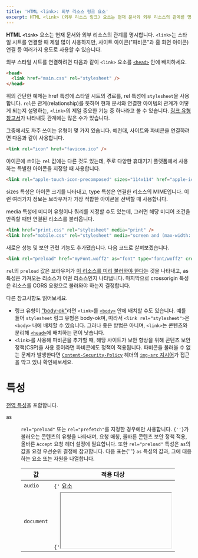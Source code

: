 ```yaml
---
title: 'HTML <link>: 외부 리소스 링크 요소'
excerpt: HTML <link> (외부 리소스 링크) 요소는 현재 문서와 외부 리소스의 관계를 명시합니다.
---
```


**HTML `<link>`** 요소는 현재 문서와 외부 리소스의 관계를 명시합니다. `<link>`는 스타일 시트를 연결할 때 제일 많이 사용하지만, 사이트 아이콘("파비콘"과 홈 화면 아이콘) 연결 등 여러가지 용도로 사용할 수 있습니다.

외부 스타일 시트를 연결하려면 다음과 같이 `<link>` 요소를 [`<head>`](./head) 안에 배치하세요.

```html
<head>
  <link href="main.css" rel="stylesheet" />
</head>
```

위의 간단한 예제는 <TermLink>href</TermLink> 특성에 스타일 시트의 경로를, <TermLink>rel</TermLink> 특성에 `stylesheet`을 사용합니다. `rel`은 관계(relationship)를 뜻하며 현재 문서와 연결한 아이템의 관계가 어떻게 되는지 설명하는, `<link>`의 제일 중요한 기능 중 하나라고 볼 수 있습니다. [링크 유형 참고서](https://developer.mozilla.org/en-US/docs/Web/HTML/Link_types)가 나타내듯 관계에는 많은 수가 있습니다.

그중에서도 자주 쓰이는 유형이 몇 가지 있습니다. 예컨대, 사이트와 파비콘을 연결하려면 다음과 같이 사용합니다.

```html
<link rel="icon" href="favicon.ico" />
```

아이콘에 쓰이는 `rel` 값에는 다른 것도 있는데, 주로 다양한 휴대기기 플랫폼에서 사용하는 특별한 아이콘을 지정할 때 사용합니다.

```html
<link rel="apple-touch-icon-precomposed" sizes="114x114" href="apple-icon-114.png" type="image/png" />
```

<p>
  <TermLink>sizes</TermLink> 특성은 아이콘 크기를 나타내고, <TermLink>type</TermLink> 특성은 연결한 리소스의 MIME입니다.
  이런 여러가지 정보는 브라우저가 가장 적합한 아이콘을 선택할 때 사용합니다.
</p>

<p>
  <TermLink>media</TermLink> 특성에 미디어 유형이나 쿼리를 지정할 수도 있는데, 그러면 해당 미디어 조건을 만족할 때만
  연결된 리소스를 불러옵니다.
</p>

```html
<link href="print.css" rel="stylesheet" media="print" />
<link href="mobile.css" rel="stylesheet" media="screen and (max-width: 600px)" />
```

새로운 성능 및 보안 관련 기능도 추가됐습니다. 다음 코드로 살펴보겠습니다.

```html
<link rel="preload" href="myFont.woff2" as="font" type="font/woff2" crossorigin="anonymous" />
```

`rel`의 `preload` 값은 브라우저가 [이 리소스를 미리 불러와야 한다](https://developer.mozilla.org/en-US/docs/Web/HTML/Preloading_content)는 것을 나타내고, <TermLink>as</TermLink> 특성은 가져오는 리소스가 어떤 리소스인지 나타냅니다. 마지막으로 <TermLink>crossorigin</TermLink> 특성은 리소스를 CORS 요청으로 불러와야 하는지 결정합니다.

다른 참고사항도 읽어보세요.

- 링크 유형이 ["body-ok"](https://html.spec.whatwg.org/multipage/links.html#body-ok)라면 `<link>`를 [`<body>`](./body) 안에 배치할 수도 있습니다. 예를 들어 `stylesheet` 링크 유형은 body-ok며, 따라서 `<link rel="stylesheet">`은 `<body>` 내에 배치할 수 있습니다. 그러나 좋은 방법은 아니며, `<link>`는 콘텐츠와 분리해 [`<head>`](./head)에 배치하는 편이 낫습니다.
- `<link>`를 사용해 파비콘을 추가할 때, 해당 사이트가 보안 향상을 위해 콘텐츠 보안 정책(CSP)을 사용 중이라면 파비콘에도 정책이 적용됩니다. 파비콘을 불러올 수 없는 문제가 발생한다면 [`Content-Security-Policy`](https://developer.mozilla.org/en-US/docs/Web/HTTP/Headers/Content-Security-Policy) 헤더의 [`img-src` 지시어](https://developer.mozilla.org/en-US/docs/Web/HTTP/Headers/Content-Security-Policy/img-src)가 접근을 막고 있나 확인해보세요.

# 특성

[전역 특성](/docs/Web/HTML/Global_attributes)을 포함합니다.

<dl>
  <Term>as</Term>
  <dd>
    <p>
      <code>rel="preload"</code> 또는 <code>rel="prefetch"</code>를 지정한 경우에만 사용합니다. <code>{'<link>'}</code>가
      불러오는 콘텐츠의 유형을 나타내며, 요청 매칭, 올바른 콘텐츠 보안 정책 적용, 올바른 <code>Accept</code> 요청 헤더 설정에
      필요합니다. 또한 <code>rel="preload"</code> 특성은 <code>as</code>의 값을 요청 우선순위 결정에 참고합니다. 다음 표는{' '}
      <code>as</code> 특성의 값과, 그에 대응하는 요소 또는 자원을 나열합니다.
    </p>
    <table>
      <thead>
        <tr>
          <th>값</th>
          <th>적용 대상</th>
        </tr>
      </thead>
      <tbody>
        <tr>
          <td>
            <code>audio</code>
          </td>
          <td>
            <code>{'<audio>'}</code> 요소
          </td>
        </tr>
        <tr>
          <td>
            <code>document</code>
          </td>
          <td>
            <code>{'<iframe>'}</code>, <code>{'<frame>'}</code> 요소
          </td>
        </tr>
        <tr>
          <td>
            <code>embed</code>
          </td>
          <td>
            <code>{'<embed>'}</code> 요소
          </td>
        </tr>
        <tr>
          <td>
            <code>fetch</code>
          </td>
          <td>
            <code>fetch</code>, <code>XMLHttpRequest</code>
            <Callout color="warn" label="참고">
              이 값을 사용하려면 같은 <code>{'<link>'}</code> 요소에 <TermLink>crossorigin</TermLink> 특성도 지정해야
              합니다.
            </Callout>
          </td>
        </tr>
        <tr>
          <td>
            <code>font</code>
          </td>
          <td>
            CSS <code>@font-face</code>
          </td>
        </tr>
        <tr>
          <td>
            <code>image</code>
          </td>
          <td>
            <code>{'<img>'}</code>, <code>srcset</code> 또는 <code>imageset</code> 특성을 지정한{' '}
            <code>{'<picture>'}</code>, SVG <code>{'<image>'}</code>, CSS <code>*-image</code> 규칙
          </td>
        </tr>
        <tr>
          <td>
            <code>object</code>
          </td>
          <td>
            <code>{'<object>'}</code> 요소
          </td>
        </tr>
        <tr>
          <td>
            <code>script</code>
          </td>
          <td>
            <code>{'<script>'}</code> 요소, 웹 워커 <code>importScripts</code>
          </td>
        </tr>
        <tr>
          <td>
            <code>style</code>
          </td>
          <td>
            <code>{'<link rel="stylesheet">'}</code> 요소, CSS <code>@import</code>
          </td>
        </tr>
        <tr>
          <td>
            <code>track</code>
          </td>
          <td>
            <code>{'<track>'}</code> 요소
          </td>
        </tr>
        <tr>
          <td>
            <code>video</code>
          </td>
          <td>
            <code>{'<video>'}</code> 요소
          </td>
        </tr>
        <tr>
          <td>
            <code>worker</code>
          </td>
          <td>
            <code>Worker</code>, <code>SharedWorker</code>
          </td>
        </tr>
      </tbody>
    </table>
  </dd>
  <Term>crossorigin</Term>
  <dd>
    <p>
      리소스를 가져올 때 <Anchor href="https://developer.mozilla.org/ko/docs/Glossary/CORS">CORS</Anchor>를 사용해야
      하는지 지정합니다.{' '}
      <Anchor href="https://developer.mozilla.org/en-US/docs/Web/HTML/CORS_enabled_image">CORS 활성화 이미지</Anchor>는{' '}
      <code>{'<canvas>'}</code> 요소를 "오염"(taint)시키지 않고 재사용할 수 있습니다. 가능한 값은 다음과 같습니다.
    </p>
    <dl>
      <Term>anonymous</Term>
      <dd>
        교차 출처 요청(
        <Anchor href="https://developer.mozilla.org/en-US/docs/Web/HTTP/Headers/Origin">
          <code>Origin</code>
        </Anchor> HTTP 헤더를 가진 요청)을 수행하지만 인증 정보, 즉 쿠키, X.509 인증서, HTTP Basic 인증 중 어떠한 것도 전송하지
        않습니다. 서버에 <Anchor href="https://developer.mozilla.org/en-US/docs/Web/HTTP/Headers/Access-Control-Allow-Origin">
          <code>Access-Control-Allow-Origin</code>
        </Anchor> HTTP 헤더가 설정되지 않아서 출처 사이트에 인증 정보를 전달하지 않으면 리소스가 오염되어 사용처가 제한됩니다.
      </dd>
      <Term>user-credentials</Term>
      <dd>
        교차 출처 요청(
        <Anchor href="https://developer.mozilla.org/en-US/docs/Web/HTTP/Headers/Origin">
          <code>Origin</code>
        </Anchor> HTTP 헤더를 가진 요청)을 수행하면서 인증 정보, 즉 쿠키, X.509 인증서, HTTP Basic 인증 중 한 가지 이상을
        수행합니다. 서버에 <Anchor href="https://developer.mozilla.org/en-US/docs/Web/HTTP/Headers/Access-Control-Allow-Origin">
          <code>Access-Control-Allow-Origin</code>
        </Anchor> HTTP 헤더가 설정되지 않아서 출처 사이트에 인증 정보를 전달하지 않으면 리소스가 오염되어 사용처가 제한됩니다.
      </dd>
    </dl>
    <p>
      이 특성을 지정하지 않으면 리소스를{' '}
      <Anchor href="https://developer.mozilla.org/ko/docs/Glossary/CORS">CORS</Anchor> 요청 없이 가져오므로 리소스의
      오염 없이는 사용이 불가능합니다. 유효하지 않은 값을 지정하면 <code>anonymous</code>로 취급합니다.
    </p>
  </dd>
  <Term>disabled</Term>
  <dd>
    <p>
      <code>rel="stylesheet"</code> 전용으로, 지정한 스타일 시트를 불러와서 문서에 적용할지 여부를 지정합니다. HTML을
      불러오는 시점에 <code>disabled</code>를 지정한 경우 스타일 시트를 페이지와 함께 불러오지 않으며, 이후에{' '}
      <code>disabled</code> 특성이 <code>false</code>로 바뀌거나 아예 제거되는 시점에 불러옵니다.
    </p>
    <p>
      DOM에서 <code>disabled</code> 특성을 지정하면 문서의{' '}
      <Anchor href="https://developer.mozilla.org/en-US/docs/Web/API/DocumentOrShadowRoot/styleSheets">
        <code>DocumentOrShadowRoot.styleSheets</code>
      </Anchor>{' '}
      리스트에서 스타일 시트를 제거합니다.
    </p>
  </dd>
  <Term>href</Term>
  <dd>
    연결할 자원의 <Anchor href="https://developer.mozilla.org/ko/docs/Glossary/URL">URL</Anchor>입니다. 절대 URL과 상대
    URL 모두 가능합니다.
  </dd>
  <Term>hreflang</Term>
  <dd>
    연결할 리소스가 사용하는 언어 정보를 브라우저에 제안합니다.{' '}
    <Anchor href="https://www.ietf.org/rfc/bcp/bcp47.txt">BCP47</Anchor>이 정의하는 값을 사용할 수 있습니다.{' '}
    <code>href</code> 특성이 존재할 때만 사용하세요.
  </dd>
  <Term>imagesize</Term>
  <dd>
    <code>as="image" rel="preload"</code> 전용으로,{' '}
    <Anchor href="https://html.spec.whatwg.org/multipage/images.html#sizes-attributes">"Sizes" 특성</Anchor>입니다.{' '}
    <code>{'<img>'}</code> 요소에 사용할 이미지 리소스를 미리 불러올 때, <code>sizes</code> 특성에{' '}
    <code>imagesize</code>의 값을 사용합니다.
  </dd>
  <Term>imagesrcset</Term>
  <dd>
    <code>as="image rel="preload"</code> 전용으로,{' '}
    <Anchor href="https://html.spec.whatwg.org/multipage/images.html#srcset-attributes">"Srcset" 특성</Anchor>입니다.
    <code>{'<img>'}</code> 요에 사용할의 이미지 리소스를 미리 불러올 때, <code>srcset</code> 특성에 <code>
      imagesrcset
    </code>의 값을 사용합니다.
  </dd>
  <Term experimental={true}>integrity</Term>
  <dd>
    브라우저가 가져올 리소스의 base64 인코딩된 해시 값을 알려줍니다. 브라우저는 주어진 해시를 사용해 가져온 리소스에
    변형이 가해졌는지 검증합니다.{' '}
    <Anchor href="https://developer.mozilla.org/en-US/docs/Web/Security/Subresource_Integrity">하위 자원 무결성</Anchor>
    을 참고하세요.
  </dd>
  <Term>media</Term>
  <dd>
    가져온 리소스를 적용할 매체를 지정합니다. 매체 유형이나{' '}
    <Anchor href="https://developer.mozilla.org/en-US/docs/Web/CSS/Media_Queries">미디어 쿼리</Anchor>를 지정할 수
    있습니다. 매체에 따라 스타일 시트를 선택해서 적용할 때 유용합니다.
  </dd>
  <Term experimental={true}>prefetch</Term>
  <dd>
    다음 탐색 발생 시에 필요할 수도 있는 있음을 나타내서 사용자 에이전트가 자원을 미리 불러오도록 지정합니다. 이후에
    자원이 실제로 필요한 상황에서 사용자 에이전트가 더 빠르게 응답할 수 있습니다.
  </dd>
  <Term>referrerpolicy</Term>
  <dd>
    <p>리소스를 가져올 때 사용할 리퍼러(referrer)를 지정합니다. 다음 값을 사용해야 합니다.</p>
    <ul>
      <li>
        <code>no-referrer</code>:{' '}
        <Anchor href="https://developer.mozilla.org/en-US/docs/Web/HTTP/Headers/Referer">
          <code>Referer</code>
        </Anchor>{' '}
        헤더를 전송하지 않습니다.
      </li>
      <li>
        <code>no-referrer-when-downgrade</code>: TLS(HTTPS) 지원을 하지 않는 출처에 대해서는 <code>Referer</code>
        헤더를 전송하지 않습니다. <code>referrerpolicy</code> 특성을 따로 지정하지 않은 경우 기본 정책으로 사용합니다.
      </li>
      <li>
        <code>origin</code>: <code>Referer</code> 헤더가 요청의 출처, 즉 스킴, 호스트, 포트를 포함합니다.
      </li>
      <li>
        <code>origin-when-cross-origin</code>: 다른 출처로 요청할 땐 리퍼러 데이터를 스킴, 호스트, 포트로 제한합니다.
        동일 출처로 요청할 땐 전체 경로와 쿼리 문자열까지 포함합니다.
      </li>
      <li>
        <code>unsafe-url</code>: 리퍼러가 항상 출처, 경로, 쿼리 문자열을 포함합니다. 하지만 프래그먼트, 비밀번호, 사용자
        이름은 포함하지 않습니다. TLS로 보호받는 리소스에서 그렇지 않은 출처로 정보를 누출할 수 있으므로 안전하지
        않습니다.
      </li>
    </ul>
  </dd>
  <Term>rel</Term>
  <dd>
    연결한 리소스와 현재 문서 사이의 관계를 명시합니다. 공백으로 구분한{' '}
    <Anchor href="https://developer.mozilla.org/en-US/docs/Web/HTML/Link_types">링크 유형 값</Anchor>의 목록이어야
    합니다.
  </dd>
  <Term>sizes</Term>
  <dd>
    <p>
      리소스가 담고 있는 아이콘의 크기를 지정합니다. <TermLink>rel</TermLink>의 값이 <code>icon</code>이거나, Apple의{' '}
      <code>apple-touch-icon</code>과 같은 관련 비표준 값일 때만 존재해야 합니다. 다음 값을 사용합니다.
    </p>
    <ul>
      <li>
        <code>any</code>: <code>image/svg+xml</code> 등 벡터 형식 아이콘이라서 어떠한 크기라도 될 수 있음을 나타냅니다.
      </li>
      <li>
        <code>{'<너비 픽셀>x<높이 픽셀>'}</code> 또는 <code>{'<너비 픽셀>X<높이 픽셀>'}</code>의 형식으료 나타내는 크기
        값을 공백으로 구분한 리스트. 해당 리소스는 각각의 크기를 모두 가지고 있어야 합니다.
        <Callout color="warn" label="참고">
          대부분의 아이콘 파일 형식은 하나의 아이콘만 저장할 수 있으므로 대부분의 <code>sizes</code> 역시 하나의 크기
          값만 가지게 됩니다.
        </Callout>
      </li>
    </ul>
  </dd>
  <Term>title</Term>
  <dd>
    <code>{'<link>'}</code> 요소의 <code>title</code>은 다른 요소와는 다른 의미를 가집니다.{' '}
    <code>{'<link rel="stylesheet">'}</code>와 함께 사용하면{' '}
    <Anchor href="https://developer.mozilla.org/en-US/docs/Web/CSS/Alternative_style_sheets">
      선호 스타일 시트와 대체 스타일 시트
    </Anchor>
    를 지정할 수 있습니다.
  </dd>
  <Term>type</Term>
  <dd>
    연결한 리소스의 유형을 지정합니다. 값으로는 <code>text/html</code>, <code>text/css</code> 등 유효한 MIME 유형을
    사용해야 합니다. 일반적인 사용법은 <code>text/css</code>를 지정해서 스타일 시트임을 나타내는 것이지만, CSS가 웹에서
    사용하는 유일한 스타일 시트 언어이므로 생략할 수 있을 뿐만 아니라, 이젠 생략하는 것이 좋은 방법으로 받아들여집니다.{' '}
    <code>rel="preload"</code> 링크 유형과 함께 사용해서 브라우저가 지원하는 파일만 다운로드하도록 만들 수도 있습니다.
  </dd>
</dl>

# 예제

## 스타일 시트 연결

```html
<link href="style.css" rel="stylesheet" />
```

## 다양한 맥락에서 사용할 아이콘 제공하기

같은 페이지에 아이콘을 다른 아이콘을 여럿 연결하면 브라우저는 <Term>rel</Term>과 <Term>sizes</Term> 값을 참고해서 최적의 아이콘을 사용합니다.

```html
<!-- third-generation iPad with high-resolution Retina display: -->
<link rel="apple-touch-icon-precomposed" sizes="144x144" href="favicon144.png" />
<!-- iPhone with high-resolution Retina display: -->
<link rel="apple-touch-icon-precomposed" sizes="114x114" href="favicon114.png" />
<!-- first- and second-generation iPad: -->
<link rel="apple-touch-icon-precomposed" sizes="72x72" href="favicon72.png" />
<!-- non-Retina iPhone, iPod Touch, and Android 2.1+ devices: -->
<link rel="apple-touch-icon-precomposed" href="favicon57.png" />
<!-- basic favicon -->
<link rel="icon" href="favicon32.png" />
```

## 미디어 쿼리에 맞는 스타일 시트만 불러오기

요소의 <Term>media</Term> 특성에 매체 유형이나 미디어 쿼리를 지정하면 현재 매체가 조건을 만족할 때만 리소스를 가져오게 됩니다.

```html
<link href="print.css" rel="stylesheet" media="print" />
<link href="mobile.css" rel="stylesheet" media="all" />
<link href="desktop.css" rel="stylesheet" media="screen and (min-width: 600px)" />
<link href="highres.css" rel="stylesheet" media="screen and (min-resolution: 300dpi)" />
```

## 스타일 시트 `load` 이벤트

스타일 시트를 다 불러온 시점은 `<link>` 요소에서 발생하는 `load` 이벤트를 통해 알아낼 수 있습니다. 마찬가지로, `error` 이벤트를 수신하면 스타일 시트를 불러오다가 오류가 발생하면 잡아낼 수 있습니다.

```html
<script>
  const stylesheet = document.querySelector('#stylesheet')

  myStylesheet.onload = function () {
    console.log('스타일 시트를 불러왔습니다.')
  }

  myStylesheet.onerror = function () {
    console.error('스타일 시트를 불러오지 못했습니다!')
  }
</script>

<link rel="stylesheet" href="stylesheet.css" id="stylesheet" />
```

<Callout color="warn" label="참고">
  <code>load</code> 이벤트는 정확히 해당 스타일 시트 본문과 그 스타일 시트에서 가져오는 다른 콘텐츠까지 모두 불러와서
  분석을 마친 후, 콘텐츠에 적용하기 직전에 발생합니다.
</Callout>

# 명세

[HTML Living Standard](https://html.spec.whatwg.org/multipage/semantics.html#the-link-element)

# 브라우저 호환성

<BrowserCompat>html.elements.link</BrowserCompat>

# 같이 보기

- 문서 내 스타일 시트: [`<style>`](./style)
<!-- - 문서 내 스크립트 및 외부 스크립트: [`<script>`](./script) -->
